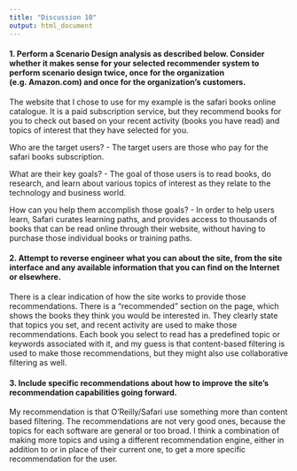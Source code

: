 ```yaml
---
title: "Discussion 10"
output: html_document
---
```

#### 1.	Perform a Scenario Design analysis as described below.  Consider whether it makes sense for your selected recommender system to perform scenario design twice, once for the organization (e.g. Amazon.com) and once for the organization's customers. 

The website that I chose to use for my example is the safari books online catalogue. It is a paid subscription service,  but they recommend books for you to check out based on your recent activity (books you have read) and topics of interest that they have selected for you.

Who are the target users? 
	- The target users are those who pay for the safari books subscription.

What are their key goals?
	- The goal of those users is to read books, do research, and learn about various topics of interest as they relate to the technology and business world.

How can you help them accomplish those goals? 
	- In order to help users learn, Safari curates learning paths, and provides access to thousands of  books that can be read online through their website, without having to purchase those individual books or training paths.

#### 2.	Attempt to reverse engineer what you can about the site, from the site interface and any available information that you can find on the Internet or elsewhere. 

There is a clear indication of how the site works to provide those recommendations. There is a "recommended" section on the page, which shows the books they think you would be interested in. They clearly state that topics you set, and recent activity are used to make those recommendations.  Each  book you select to read has a predefined topic or keywords associated with it, and my guess is that content-based filtering is used to make those recommendations, but they might also use collaborative filtering as well.

#### 3.	Include specific recommendations about how to improve the site's recommendation capabilities going forward.  
My recommendation is that O'Reilly/Safari use something more than content based filtering. The recommendations are not very good ones, because the topics for each software are general or too broad. I think a combination of making more topics and using a different recommendation engine, either in addition to or in place of their current one, to get a more specific recommendation for the user.
